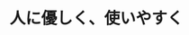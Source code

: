 ﻿---
title: "人に優しく、使いやすく"
category: "情報理工学院"
vol: "38"
interviewee: "赤堀 侃司 "
url: ""
tags: []
pdf: "38-5.pdf"
facephoto: ""
career: ""
preface: "このでは教育に関して様々な研究をしていますが、記事では特にコンピュータ関連のことを取り上げています。より使いやすくするためのユーザーインターフェイスやコンピュータの学習支援システムについて扱っています。"
---
